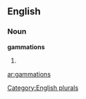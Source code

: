 
==English==

===Noun===
'''gammations'''

# {{plural of|[[gammation]]}}

[[Category:English plurals]]

[[ar:gammations]]